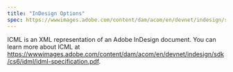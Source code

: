 ```yaml
---
title: "InDesign Options"
spec: https://wwwimages.adobe.com/content/dam/acom/en/devnet/indesign/sdk/cs6/idml/idml-specification.pdf
---
```


ICML is an XML representation of an Adobe InDesign document. You can learn more about ICML at <https://wwwimages.adobe.com/content/dam/acom/en/devnet/indesign/sdk/cs6/idml/idml-specification.pdf>.
